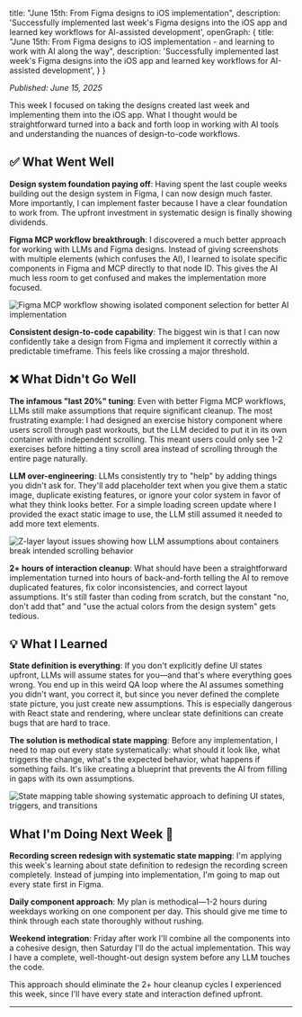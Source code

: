   title: "June 15th: From Figma designs to iOS implementation",
  description: 'Successfully implemented last week\'s Figma designs into the iOS app and learned key workflows for AI-assisted development',
  openGraph: {
    title: "June 15th: From Figma designs to iOS implementation - and learning to work with AI along the way",
    description: 'Successfully implemented last week\'s Figma designs into the iOS app and learned key workflows for AI-assisted development',
  }
}

*Published: June 15, 2025*

This week I focused on taking the designs created last week and implementing them into the iOS app. What I thought would be straightforward turned into a back and forth loop in working with AI tools and understanding the nuances of design-to-code workflows.

## ✅ What Went Well 

**Design system foundation paying off**: Having spent the last couple weeks building out the design system in Figma, I can now design much faster. More importantly, I can implement faster because I have a clear foundation to work from. The upfront investment in systematic design is finally showing dividends.

**Figma MCP workflow breakthrough**: I discovered a much better approach for working with LLMs and Figma designs. Instead of giving screenshots with multiple elements (which confuses the AI), I learned to isolate specific components in Figma and MCP directly to that node ID. This gives the AI much less room to get confused and makes the implementation more focused.

<div style={{ display: 'flex', justifyContent: 'center', alignItems: 'center', margin: '2rem 0' }}>
  <img 
    src="/images/figma-mcp-workflow.png" 
    alt="Figma MCP workflow showing isolated component selection for better AI implementation" 
    style={{ 
      maxWidth: '100%', 
      height: 'auto',
      borderRadius: '30px',
      boxShadow: '0 4px 12px rgba(0, 0, 0, 0.15)'
    }} 
  />
</div>

**Consistent design-to-code capability**: The biggest win is that I can now confidently take a design from Figma and implement it correctly within a predictable timeframe. This feels like crossing a major threshold.

## ❌ What Didn't Go Well 

**The infamous "last 20%" tuning**: Even with better Figma MCP workflows, LLMs still make assumptions that require significant cleanup. The most frustrating example: I had designed an exercise history component where users scroll through past workouts, but the LLM decided to put it in its own container with independent scrolling. This meant users could only see 1-2 exercises before hitting a tiny scroll area instead of scrolling through the entire page naturally.

**LLM over-engineering**: LLMs consistently try to "help" by adding things you didn't ask for. They'll add placeholder text when you give them a static image, duplicate existing features, or ignore your color system in favor of what they think looks better. For a simple loading screen update where I provided the exact static image to use, the LLM still assumed it needed to add more text elements.

<div style={{ display: 'flex', justifyContent: 'center', alignItems: 'center', margin: '2rem 0' }}>
  <img 
    src="/images/z-layers-issue.png" 
    alt="Z-layer layout issues showing how LLM assumptions about containers break intended scrolling behavior" 
    style={{ 
      maxWidth: '100%', 
      height: 'auto',
      borderRadius: '30px',
      boxShadow: '0 4px 12px rgba(0, 0, 0, 0.15)'
    }} 
  />
</div>

**2+ hours of interaction cleanup**: What should have been a straightforward implementation turned into hours of back-and-forth telling the AI to remove duplicated features, fix color inconsistencies, and correct layout assumptions. It's still faster than coding from scratch, but the constant "no, don't add that" and "use the actual colors from the design system" gets tedious.

## 💡 What I Learned 

**State definition is everything**: If you don't explicitly define UI states upfront, LLMs will assume states for you—and that's where everything goes wrong. You end up in this weird QA loop where the AI assumes something you didn't want, you correct it, but since you never defined the complete state picture, you just create new assumptions. This is especially dangerous with React state and rendering, where unclear state definitions can create bugs that are hard to trace.

**The solution is methodical state mapping**: Before any implementation, I need to map out every state systematically: what should it look like, what triggers the change, what's the expected behavior, what happens if something fails. It's like creating a blueprint that prevents the AI from filling in gaps with its own assumptions.

<div style={{ display: 'flex', justifyContent: 'center', alignItems: 'center', margin: '2rem 0' }}>
  <img 
    src="/images/state-mapping.png" 
    alt="State mapping table showing systematic approach to defining UI states, triggers, and transitions" 
    style={{ 
      maxWidth: '100%', 
      height: 'auto',
      borderRadius: '30px',
      boxShadow: '0 4px 12px rgba(0, 0, 0, 0.15)'
    }} 
  />
</div>

## What I'm Doing Next Week 🚀

**Recording screen redesign with systematic state mapping**: I'm applying this week's learning about state definition to redesign the recording screen completely. Instead of jumping into implementation, I'm going to map out every state first in Figma.

**Daily component approach**: My plan is methodical—1-2 hours during weekdays working on one component per day. This should give me time to think through each state thoroughly without rushing.

**Weekend integration**: Friday after work I'll combine all the components into a cohesive design, then Saturday I'll do the actual implementation. This way I have a complete, well-thought-out design system before any LLM touches the code.

This approach should eliminate the 2+ hour cleanup cycles I experienced this week, since I'll have every state and interaction defined upfront.

--- 